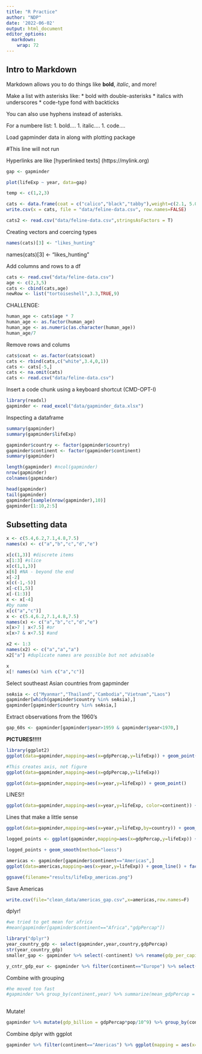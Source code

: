 ```yaml
---
title: "R Practice"
author: "NDP"
date: '2022-06-02'
output: html_document
editor_options: 
  markdown: 
    wrap: 72
---
```


## Intro to Markdown

Markdown allows you to do things like **bold**, *italic*, and more!

Make a list with asterisks like: 
\* bold with double-asterisks
\* italics with underscores
\* code-type fond with backticks

You can also use hyphens instead of asterisks.

For a numbere list: 
1. bold.... 
1. italic.... 
1. code....

Load gapminder data in along with plotting package

#This line will not run

Hyperlinks are like [hyperlinked texts] (https://mylink.org)

```r
gap <- gapminder
```

```r
plot(lifeExp ~ year, data=gap)
```
```r
temp <- c(1,2,3)
```

```r
cats <- data.frame(coat = c("calico","black","tabby"),weight=c(2.1, 5.0, 3.2), likes_string = c(1, 0, 1))
write.csv(x = cats, file = "data/feline-data.csv", row.names=FALSE)
```

```r
cats2 <- read.csv("data/feline-data.csv",stringsAsFactors = T)
```


Creating vectors and coercing types

```r
names(cats)[3] <- "likes_hunting"
```
names(cats)[3] <- "likes_hunting"




Add columns and rows to a df

```r
cats <- read.csv("data/feline-data.csv")
age <- c(2,3,5)
cats <- cbind(cats,age)
newRow <- list("tortoiseshell",3.3,TRUE,9)
```



CHALLENGE:
```r
human_age <- cats$age * 7
human_age <- as.factor(human_age)
human_age <- as.numeric(as.character(human_age))
human_age/7
```

Remove rows and colums

```r
cats$coat <- as.factor(cats$coat)
cats <- rbind(cats,c("white",3.4,0,1))
cats <- cats[-5,]
cats <- na.omit(cats)
cats <- read.csv("data/feline-data.csv")
```

Insert a code chunk using a keyboard shortcut
(CMD-OPT-I)
```r
library(readxl)
gapminder <- read_excel("data/gapminder_data.xlsx")
```

Inspecting a dataframe
```r
summary(gapminder)
summary(gapminder$lifeExp)

gapminder$country <- factor(gapminder$country)
gapminder$continent <- factor(gapminder$continent)
summary(gapminder)

length(gapminder) #ncol(gapminder)
nrow(gapminder)
colnames(gapminder)

head(gapminder)
tail(gapminder)
gapminder[sample(nrow(gapminder),10)]
gapminder[1:10,2:5]
```
## Subsetting data

```r
x <- c(5.4,6.2,7.1,4.8,7.5)
names(x) <- c("a","b","c","d","e")

x[c(1,3)] #discrete items
x[1:3] #slice
x[c(1,1,3)]
x[6] #NA - beyond the end
x[-2]
x[c(-1,-5)]
x[-c(1,5)]
x[-(1:3)]
x <- x[-4]
#by name
x[c("a","c")]
x <- c(5.4,6.2,7.1,4.8,7.5)
names(x) <- c("a","b","c","d","e")
x[x>7 | x<7.5] #or
x[x>7 & x<7.5] #and

x2 <- 1:3
names(x2) <- c("a","a","a")
x2["a"] #duplicate names are possible but not advisable

x
x[! names(x) %in% c("a","c")]
```
Select southeast Asian countries from gapminder
```r
seAsia <- c("Myanmar","Thailand","Cambodia","Vietnam","Laos")
gapminder[which(gapminder$country %in% seAsia),]
gapminder[gapminder$country %in% seAsia,]
```

Extract observations from the 1960's
```r
gap_60s <- gapminder[gapminder$year>1959 & gapminder$year<1970,]
```

**PICTURES!!!!!**
```r
library(ggplot2)
ggplot(data=gapminder,mapping=aes(x=gdpPercap,y=lifeExp)) + geom_point()
```

```r
#This creates axis, not figure
ggplot(data=gapminder,mapping=aes(x=gdpPercap,y=lifeExp))
```

```r
ggplot(data=gapminder,mapping=aes(x=year,y=lifeExp)) + geom_point()
```

LINES!!
```r
ggplot(data=gapminder,mapping=aes(x=year,y=lifeExp, color=continent)) + geom_line()
```

Lines that make a little sense
```r
ggplot(data=gapminder,mapping=aes(x=year,y=lifeExp,by=country)) + geom_line(mapping=aes(color=continent)) + geom_point(color="yellow")
```

```r
logged_points <- ggplot(gapminder,mapping=aes(x=gdpPercap,y=lifeExp)) + geom_point() + scale_x_log10() 
```

```r
logged_points + geom_smooth(method="loess")
```

```r
americas <- gapminder[gapminder$continent=="Americas",]
ggplot(data=americas,mapping=aes(x=year,y=lifeExp)) + geom_line() + facet_wrap(~country) + theme(axis.text.x=element_text(angle=45))

ggsave(filename="results/lifeExp_americas.png")
```
Save Americas
```r
write.csv(file="clean_data/americas_gap.csv",x=americas,row.names=F)
```

dplyr!
```r
#we tried to get mean for africa
#mean(gapminder[gapminder$continent=="Africa","gdpPercap"])
```
```r
library("dplyr")
year_country_gdp <- select(gapminder,year,country,gdpPercap)
str(year_country_gdp)
smaller_gap <- gapminder %>% select(-continent) %>% rename(gdp_per_capita = gdpPercap)
```

```r
y_cntr_gdp_eur <- gapminder %>% filter(continent=="Europe") %>% select(year, country, gdpPercap)
```

Combine with grouping
```r
#he moved too fast
#gapminder %>% group_by(continent,year) %>% summarize(mean_gdpPercap = mean(gdpPercap),st_gdpPercap = sd(gdpPercap) 
                                                     
```
Mutate!
```r
gapminder %>% mutate(gdp_billion = gdpPercap*pop/10^9) %>% group_by(continent,year) %>% summarize(mean_gdp_bill = mean(gdp_billion))
```

Combine dplyr with ggplot

```r
gapminder %>% filter(continent=="Americas") %>% ggplot(mapping = aes(x=year,y=lifeExp)) + geom_line() + facet_wrap(~country)
```
